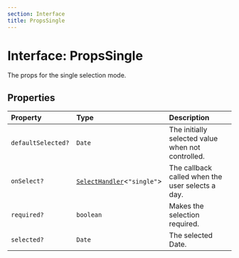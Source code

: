 ```yaml
---
section: Interface
title: PropsSingle
---
```


# Interface: PropsSingle

The props for the single selection mode.

## Properties

| Property | Type | Description |
| :------ | :------ | :------ |
| `defaultSelected?` | `Date` | The initially selected value when not controlled. |
| `onSelect?` | [`SelectHandler`](/api/next/type-aliases/SelectHandler.mdx)\<`"single"`\> | The callback called when the user selects a day. |
| `required?` | `boolean` | Makes the selection required. |
| `selected?` | `Date` | The selected Date. |

